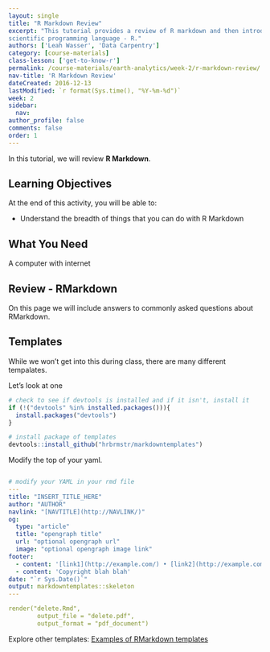 ```yaml
---
layout: single
title: "R Markdown Review"
excerpt: "This tutorial provides a review of R markdown and then introduces the
scientific programming language - R."
authors: ['Leah Wasser', 'Data Carpentry']
category: [course-materials]
class-lesson: ['get-to-know-r']
permalink: /course-materials/earth-analytics/week-2/r-markdown-review/
nav-title: 'R Markdown Review'
dateCreated: 2016-12-13
lastModified: `r format(Sys.time(), "%Y-%m-%d")`
week: 2
sidebar:
  nav:
author_profile: false
comments: false
order: 1
---
```


In this tutorial, we will review **R Markdown**.

<div class='notice--success' markdown="1">

## <i class="fa fa-graduation-cap" aria-hidden="true"></i> Learning Objectives
At the end of this activity, you will be able to:

* Understand the breadth of things that you can do with R Markdown

## <i class="fa fa-check-square-o fa-2" aria-hidden="true"></i> What You Need

A computer with internet

</div>

## Review - RMarkdown

On this page we will include answers to commonly asked questions about RMarkdown.

## Templates
While we won't get into this during class, there are many different tempalates.

Let's look at one
```r

# check to see if devtools is installed and if it isn't, install it
if (!("devtools" %in% installed.packages())){
  install.packages("devtools")
}

# install package of templates
devtools::install_github("hrbrmstr/markdowntemplates")

```

Modify the top of your yaml.

```yaml

# modify your YAML in your rmd file
---
title: "INSERT_TITLE_HERE"
author: "AUTHOR"
navlink: "[NAVTITLE](http://NAVLINK/)"
og:
  type: "article"
  title: "opengraph title"
  url: "optional opengraph url"
  image: "optional opengraph image link"
footer:
  - content: '[link1](http://example.com/) • [link2](http://example.com/)<br/>'
  - content: 'Copyright blah blah'
date: "`r Sys.Date()`"
output: markdowntemplates::skeleton
---

render("delete.Rmd",
        output_file = "delete.pdf",
        output_format = "pdf_document")

```


Explore other templates: <a href="http://rmarkdown.rstudio.com/gallery.html" target="_blank">Examples of RMarkdown templates</a>
